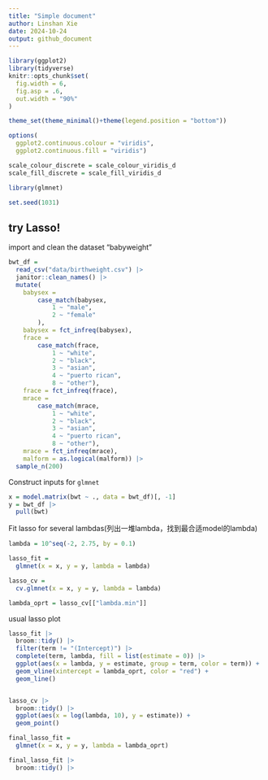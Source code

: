 ```yaml
---
title: "Simple document"
author: Linshan Xie
date: 2024-10-24
output: github_document
---
```


```r
library(ggplot2)
library(tidyverse)
knitr::opts_chunk$set(
  fig.width = 6,
  fig.asp = .6,
  out.width = "90%"
)

theme_set(theme_minimal()+theme(legend.position = "bottom"))

options(
  ggplot2.continuous.colour = "viridis",
  ggplot2.continuous.fill = "viridis")

scale_colour_discrete = scale_colour_viridis_d
scale_fill_discrete = scale_fill_viridis_d
```

```r
library(glmnet)

set.seed(1031)
```

## try Lasso!
import and clean the dataset "babyweight"
```r
bwt_df = 
  read_csv("data/birthweight.csv") |> 
  janitor::clean_names() |>
  mutate(
    babysex = 
        case_match(babysex,
            1 ~ "male",
            2 ~ "female"
        ),
    babysex = fct_infreq(babysex),
    frace = 
        case_match(frace,
            1 ~ "white",
            2 ~ "black", 
            3 ~ "asian", 
            4 ~ "puerto rican", 
            8 ~ "other"),
    frace = fct_infreq(frace),
    mrace = 
        case_match(mrace,
            1 ~ "white",
            2 ~ "black", 
            3 ~ "asian", 
            4 ~ "puerto rican",
            8 ~ "other"),
    mrace = fct_infreq(mrace),
    malform = as.logical(malform)) |> 
  sample_n(200)
```

Construct inputs for `glmnet`
```r
x = model.matrix(bwt ~ ., data = bwt_df)[, -1]
y = bwt_df |>
  pull(bwt)
```

Fit lasso for several lambdas(列出一堆lambda，找到最合适model的lambda)
```r
lambda = 10^seq(-2, 2.75, by = 0.1)

lasso_fit = 
  glmnet(x = x, y = y, lambda = lambda)

lasso_cv = 
  cv.glmnet(x = x, y = y, lambda = lambda)

lambda_oprt = lasso_cv[["lambda.min"]]
```

usual lasso plot
```r
lasso_fit |>
  broom::tidy() |>
  filter(term != "(Intercept)") |>
  complete(term, lambda, fill = list(estimate = 0)) |>
  ggplot(aes(x = lambda, y = estimate, group = term, color = term)) +
  geom_vline(xintercept = lambda_oprt, color = "red") +
  geom_line()


lasso_cv |>
  broom::tidy() |>
  ggplot(aes(x = log(lambda, 10), y = estimate)) +
  geom_point()
```

```r
final_lasso_fit = 
  glmnet(x = x, y = y, lambda = lambda_oprt)

final_lasso_fit |>
  broom::tidy() |>
```



 